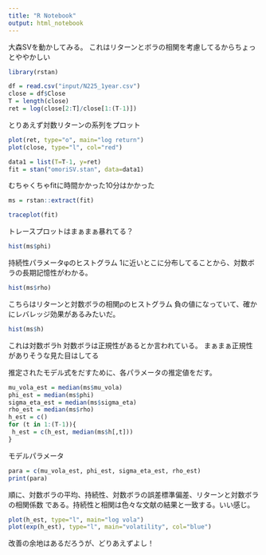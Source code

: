 ```yaml
---
title: "R Notebook"
output: html_notebook
---
```


大森SVを動かしてみる。
これはリターンとボラの相関を考慮してるからちょっとややかしい
```r
library(rstan)
```

```r
df = read.csv("input/N225_1year.csv")
close = df$Close
T = length(close)
ret = log(close[2:T]/close[1:(T-1)])
```

とりあえず対数リターンの系列をプロット
```r
plot(ret, type="o", main="log return")
plot(close, type="l", col="red")
```
```r
data1 = list(T=T-1, y=ret)
fit = stan("omoriSV.stan", data=data1)
```
むちゃくちゃfitに時間かかった10分はかかった

```r
ms = rstan::extract(fit)
```
```r
traceplot(fit)
```
トレースプロットはまぁまぁ暴れてる？

```r
hist(ms$phi)
```
持続性パラメータφのヒストグラム
1に近いとこに分布してることから、対数ボラの長期記憶性がわかる。

```r
hist(ms$rho)
```
こちらはリターンと対数ボラの相関ρのヒストグラム
負の値になっていて、確かにレバレッジ効果があるみたいだ。

```r
hist(ms$h)
```
これは対数ボラh
対数ボラは正規性があるとか言われている。
まぁまぁ正規性がありそうな見た目はしてる

推定されたモデル式をだすために、各パラメータの推定値をだす。

```r
mu_vola_est = median(ms$mu_vola)
phi_est = median(ms$phi)
sigma_eta_est = median(ms$sigma_eta)
rho_est = median(ms$rho)
h_est = c()
for (t in 1:(T-1)){
 h_est = c(h_est, median(ms$h[,t])) 
}
```
モデルパラメータ
```r
para = c(mu_vola_est, phi_est, sigma_eta_est, rho_est)
print(para)
```
順に、対数ボラの平均、持続性、対数ボラの誤差標準偏差、リターンと対数ボラの相関係数
である。持続性と相関は色々な文献の結果と一致する。いい感じ。

```r
plot(h_est, type="l", main="log vola")
plot(exp(h_est), type="l", main="volatility", col="blue")
```

改善の余地はあるだろうが、どりあえずよし！
